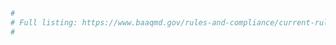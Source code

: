 ```r
#
# Full listing: https://www.baaqmd.gov/rules-and-compliance/current-rules
#
```

[Regulation 2]: https://www.baaqmd.gov/rules-and-compliance/rules/reg-2-permits "Regulation 2: Permits"

[Regulation 2-1]: https://www.baaqmd.gov/rules-and-compliance/rules/reg-2-rule-1-general-requirements "Regulation 2, Rule 1: General Requirements"

[Regulation 2-2]: https://www.baaqmd.gov/rules-and-compliance/rules/reg-2-rule-2-new-source-review "Regulation 2, Rule 2: New Source Review"

[Regulation 2-3]: https://www.baaqmd.gov/rules-and-compliance/rules/reg-2-rule-3-power-plants "Regulation 2, Rule 3: Power Plants"

[Regulation 2-4]: https://www.baaqmd.gov/rules-and-compliance/rules/reg-2-rule-4-emissions-banking "Regulation 2, Rule 4: Emissions Banking"

[Regulation 2-5]: https://www.baaqmd.gov/rules-and-compliance/rules/reg-2-rule-5-new-source-review-of-toxic-air-contaminants "Regulation 2, Rule 5: New Source Review of Toxic Air Contaminants"

[Regulation 2-6]: https://www.baaqmd.gov/rules-and-compliance/rules/reg-2-rule-6-major-facility-review "Regulation 2, Rule 6: Major Facility Review"

[Regulation 2-7]: https://www.baaqmd.gov/rules-and-compliance/rules/reg-2-rule-7-acid-rain "Regulation 2, Rule 7: Acid Rain"

[Regulation 2-9]: https://www.baaqmd.gov/rules-and-compliance/rules/reg-2-rule-9-interchangeable-emission-reduction-credits "Regulation 2, Rule 9: Interchangeable Emission Reduction Credits"

[Regulation 2-10]: https://www.baaqmd.gov/rules-and-compliance/rules/reg-2-rule-10-large-confined-animal-facilities "Regulation 2, Rule 10: Large Confined Animal Facilities"

[Regulation 3]: https://www.baaqmd.gov/rules-and-compliance/rules/reg-3-fees?rule_version=2019%20Amendment "Regulation 3: Fees"

[Regulation 4]: https://www.baaqmd.gov/rules-and-compliance/rules/reg-4-air-pollution-episode-plan "Regulation 4: Air Pollution Episode Plan"

[Regulation 5]: https://www.baaqmd.gov/rules-and-compliance/rules/reg-5-open-burning?rule_version=2019%20Amendment "Regulation 5: Open Burning"

[Regulation 6]: https://www.baaqmd.gov/rules-and-compliance/rules/regulation-6-particulate-matter---common-definitions-and-test-methods "Regulation 6: Particulate Matter - Common Definitions and Test Methods"

[Regulation 6-1]: https://www.baaqmd.gov/rules-and-compliance/rules/reg-6-rule-1-general-requirements?rule_version=2018%20Amendment "Regulation 6, Rule 1: General Requirements 2018 Amendment"

[Regulation 6-2]: https://www.baaqmd.gov/rules-and-compliance/rules/reg-6-rule-2-commercial-cooking-equipment "Regulation 6, Rule 2: Commercial Cooking Equipment"

[Regulation 6-3]: https://www.baaqmd.gov/rules-and-compliance/rules/reg-6-rule-3-woodburning-devices?rule_version=Under%20Development "Regulation 6, Rule 3: Wood-burning Devices 2019 Amendment"

[Regulation 6-4]: https://www.baaqmd.gov/rules-and-compliance/rules/reg-6-rule-4--metal-recycling-and-shredding-operations "Metal Recycling and Shredding Operations"

[Regulation 6-5]: https://www.baaqmd.gov/rules-and-compliance/rules/reg-6-rule-5-particulate-emissions-from-refinery-fluidized-catalytic-cracking-units?rule_version=2018%20Amendment "Regulation 6, Rule 5: Particulate Emissions from Refinery Fluidized Catalytic Cracking Units 2018 Amendment"

[Regulation 6-6]: https://www.baaqmd.gov/rules-and-compliance/rules/regulation-6-rule-6-prohibition-of-trackout "Regulation 6, Rule 6: Prohibition of Trackout"

[Regulation 7]: https://www.baaqmd.gov/rules-and-compliance/rules/reg-7-odorous-substances "Regulation 7: Odorous Substances"

[Regulation 8]: https://www.baaqmd.gov/rules-and-compliance/rules/reg-8-organic-compounds "Regulation 8: Organic Compounds"

[Regulation 8-1]: https://www.baaqmd.gov/rules-and-compliance/rules/reg-8-rule-1-general-provisions "Regulation 8, Rule 1: General Provisions"

[Regulation 8-2]: https://www.baaqmd.gov/rules-and-compliance/rules/reg-8-rule-2-miscellaneous-operations "Regulation 8, Rule 2: Miscellaneous Operations"

[Regulation 8-3]: https://www.baaqmd.gov/rules-and-compliance/rules/reg-8-rule-3-architectural-coatings "Regulation 8, Rule 3: Architectural Coatings"

[Regulation 8-4]: https://www.baaqmd.gov/rules-and-compliance/rules/reg-8-rule-4-general-solvent-and-surface-coating-operations "Regulation 8, Rule 4: General Solvent and Surface Coating Operations"

[Regulation 8-5]: https://www.baaqmd.gov/rules-and-compliance/rules/reg-8-rule-5-storage-of-organic-liquids "Regulation 8, Rule 5: Storage of Organic Liquids"

[Regulation 8-6]: https://www.baaqmd.gov/rules-and-compliance/rules/reg-8-rule-6-terminals-and-bulk-plants "Regulation 8, Rule 6: Terminals and Bulk Plants"

[Regulation 8-7]: https://www.baaqmd.gov/rules-and-compliance/rules/reg-8-rule-7-gasoline-dispensing-facilities "Regulation 8, Rule 7: Gasoline Dispensing Facilities"

[Regulation 8-8]: https://www.baaqmd.gov/rules-and-compliance/rules/reg-8-rule-8-wastewater-oilwater-separators "Regulation 8, Rule 8: Wastewater (Oil-Water) Separators"

[Regulation 8-9]: https://www.baaqmd.gov/rules-and-compliance/rules/reg-8-rule-9-vacuum-producing-systems "Regulation 8, Rule 9: Vacuum Producing Systems"

[Regulation 8-10]: https://www.baaqmd.gov/rules-and-compliance/rules/reg-8-rule-10-process-vessel-depressurization "Regulation 8, Rule 10: Process Vessel Depressurization"

[Regulation 8-11]: https://www.baaqmd.gov/rules-and-compliance/rules/reg-8-rule-11-metal-container-closure-and-coil-coating "Regulation 8-11: Metal Container, Closure and Coil Coating"

[Regulation 8-12]: https://www.baaqmd.gov/rules-and-compliance/rules/reg-8-rule-12-paper-fabric-and-film-coating "Regulation 8, Rule 12: Paper, Fabric, and Film Coating"

[Regulation 8-13]: https://www.baaqmd.gov/rules-and-compliance/rules/reg-8-rule-13-light-and-medium-duty-motor-vehicle-assembly-plants "Regulation 8, Rule 13: Light and Medium Duty Motor Vehicle Assembly Plants"

[Regulation 8-14]: https://www.baaqmd.gov/rules-and-compliance/rules/reg-8-rule-14-surface-coating-of-large-appliances-and-metal-furniture "Regulation 8, Rule 14: Surface Coating of Large Appliances and Metal Furniture"

[Regulation 8-15]: https://www.baaqmd.gov/rules-and-compliance/rules/reg-8-rule-15-emulsified-and-liquid-asphalts "Regulation 8, Rule 15: Emulsified and Liquid Asphalts"

[Regulation 8-16]: https://www.baaqmd.gov/rules-and-compliance/rules/reg-8-rule-16-solvent-cleaning-operations "Regulation 8, Rule 16: Solvent Cleaning Operations"

[Regulation 8-17]: https://www.baaqmd.gov/rules-and-compliance/rules/reg-8-rule-17-petroleum-dry-cleaning-operations "Regulation 8, Rule 17: Petroleum Dry Cleaning Operations"

[Regulation 8-18]: https://www.baaqmd.gov/rules-and-compliance/rules/reg-8-rule-18-equipment-leaks "Regulation 8, Rule 18: Equipment Leaks"

[Regulation 8-19]: https://www.baaqmd.gov/rules-and-compliance/rules/reg-8-rule-19-surface-coating-of-miscellaneous-metal-parts-and-products "Regulation 8, Rule 19: Surface Coating of Miscellaneous Metal Parts and Products"

[Regulation 8-20]: https://www.baaqmd.gov/rules-and-compliance/rules/reg-8-rule-20-graphic-arts-printing-and-coating-operations "Regulation 8, Rule 20: Graphic Arts Printing and Coating Operations"

[Regulation 8-21]: https://www.baaqmd.gov/rules-and-compliance/rules/reg-8-rule-21-rubber-tire-manufacturing-operations "Regulation 8, Rule 21: Rubber Tire Manufacturing Operations"

[Regulation 8-22]: https://www.baaqmd.gov/rules-and-compliance/rules/reg-8-rule-22-valves-and-flanges-at-chemical-plants "Regulation 8, Rule 22: Valves and Flanges at Chemical Plants"

[Regulation 8-27]: https://www.baaqmd.gov/rules-and-compliance/rules/reg-8-rule-27-deleted-march-4-2009 "Regulation 8, Rule 27: Deleted: March 4, 2009"

[Regulation 8-42]: https://www.baaqmd.gov/rules-and-compliance/rules/reg-8-rule-42-large-commercial-bread-bakeries "Regulation 8, Rule 42: Large Commercial Bread Bakeries"

[Regulation 8-51]: https://www.baaqmd.gov/rules-and-compliance/rules/reg-8-rule-51-adhesive-and-sealant-products "Regulation 8, Rule 51: Adhesive and Sealant Products"

[Regulation 9]: https://www.baaqmd.gov/rules-and-compliance/rules/reg-9-inorganic-gaseous-pollutants "Regulation 9: Inorganic Gaseous Pollutants"

[Regulation 9-1]: https://www.baaqmd.gov/rules-and-compliance/rules/reg-9-rule-1-sulfur-dioxide "Regulation 9, Rule 1: Sulfur Dioxide"

[Regulation 9-2]: https://www.baaqmd.gov/rules-and-compliance/rules/reg-9-rule-2-hydrogen-sulfide "Regulation 9, Rule 2: Hydrogen Sulfide"

[Regulation 9-3]: https://www.baaqmd.gov/rules-and-compliance/rules/reg-9-rule-3-nitrogen-oxides-from-heat-transfer-operations "Nitrogen Oxides from Heat Transfer Operations"

[Regulation 9-4]: https://www.baaqmd.gov/rules-and-compliance/rules/reg-9-rule-4-nitrogen-oxides-from-fan-type-residential-central-furnaces "Regulation 9, Rule 4: Nitrogen Oxides from Fan Type Residential Central Furnaces"

[Regulation 9-5]: https://www.baaqmd.gov/rules-and-compliance/rules/reg-9-rule-5-hydrogen-sulfide-from-geothermal-power-plants "Regulation 9, Rule 5: Hydrogen Sulfide from Geothermal Power Plants"

[Regulation 9-6]: https://www.baaqmd.gov/rules-and-compliance/rules/reg-9-rule-6-nitrogen-oxides-emissions-from-natural-gasfired-water-heaters "Regulation 9, Rule 6: Nitrogen Oxides Emissions from Natural Gas-Fired Water Heaters"

[Regulation 9-7]: https://www.baaqmd.gov/rules-and-compliance/rules/reg-9-rule-7-nitrogen-oxides-and-carbon-monoxide-from-industrial-institutional-and-commercial-boiler "Regulation 9, Rule 7: Nitrogen Oxides And Carbon Monoxide from Industrial, Institutional, and Commercial Boilers, Steam Generators, And Process Heaters"

[Regulation 9-8]: https://www.baaqmd.gov/rules-and-compliance/rules/reg-9-rule-8-nitrogen-oxides-and-carbon-monoxide-from-stationary-internal-combustion-engines "Regulation 9, Rule 8: Nitrogen Oxides And Carbon Monoxide from Stationary Internal Combustion Engines"

[Regulation 9-9]: https://www.baaqmd.gov/rules-and-compliance/rules/reg-9-rule-9-nitrogen-oxides-and-carbon-monoxide-from-stationary-gas-turbines "Regulation 9, Rule 9: Nitrogen Oxides And Carbon Monoxide from Stationary Gas Turbines"

[Regulation 9-10]: https://www.baaqmd.gov/rules-and-compliance/rules/reg-9-rule-10-nitrogen-oxides-and-carbon-monoxide-from-boilers-steam-generators-and-process-heaters "Regulation 9, Rule 10: Nitrogen oxides And Carbon Monoxide From Boilers, Steam Generators And Process Heaters in Petroleum Refineries"

[Regulation 9-11]: https://www.baaqmd.gov/rules-and-compliance/rules/reg-9-rule-11-nitrogen-oxides-and-carbon-monoxide-from-utility-electric-power-generating-boilers "Regulation 9, Rule 11: Nitrogen Oxides And Carbon Monoxide from Utility Electric Power Generating Boilers"

[Regulation 9-12]: https://www.baaqmd.gov/rules-and-compliance/rules/reg-9-rule-12-nitrogen-oxides-from-glass-melting-furnaces "Regulation 9, Rule 12: Nitrogen Oxides From Glass Melting Furnaces"

[Regulation 9-13]: https://www.baaqmd.gov/rules-and-compliance/rules/reg-9-rule-13--nitrogen-oxides-particulate-matter-and-toxic-air-contaminants-from-portland-cement-ma "Regulation 9, Rule 13: Nitrogen Oxides, Particulate Matter, and Toxic Air Contaminants from Portland Cement Manufacturing"

[Regulation 9-14]: https://www.baaqmd.gov/rules-and-compliance/rules/regulation-9-rule-14--petroleum-coke-calcining-operations "Regulation 9, Rule 14: Petroleum Coke Calcining Operations"

[Regulation 10]: https://www.baaqmd.gov/rules-and-compliance/rules/reg-10-standards-of-performance-for-new-stationary-sources "Regulation 10: Standards of Performance for New Stationary Sources"

[Regulation 11]: https://www.baaqmd.gov/rules-and-compliance/rules/reg-11-hazardous-pollutants "Regulation 11: Hazardous Pollutants"

[Regulation 11-16]: https://www.baaqmd.gov/rules-and-compliance/rules/reg-11-rule-16-perchloroethylene-and-synthetic-solvent-dry-cleaning-operations "Regulation 11, Rule 16: Perchloroethylene and Synthetic Solvent Dry Cleaning Operations" 

[Regulation 12]: https://www.baaqmd.gov/rules-and-compliance/rules/reg-12-miscellaneous-standards-of-performance "Regulation 12: Miscellaneous Standards of Performance"

[Regulation 12-11]: https://www.baaqmd.gov/rules-and-compliance/rules/reg-12-rule-11-flare-monitoring-at-petroleum-refineries "Regulation 12, Rule 11: Flare Monitoring at Petroleum Refineries"

[Regulation 12-12]: https://www.baaqmd.gov/rules-and-compliance/rules/reg-12-rule-12-flares-at-petroleum-refineries "Regulation 12, Rule 12: Flares at Petroleum Refineries"

[Regulation 12-13]: https://www.baaqmd.gov/rules-and-compliance/rules/reg-12-rule-13--foundry-and-forging-operations "Regulation 12, Rule 13: Foundry and Forging Operations"

[Regulation 12-15]: https://www.baaqmd.gov/rules-and-compliance/rules/regulation-12-rule-15--petroleum-refining-emissions-tracking?rule_version=Under%20Development "Regulation 12, Rule 15: Petroleum Refining Emissions Tracking 2019 Amendment"
